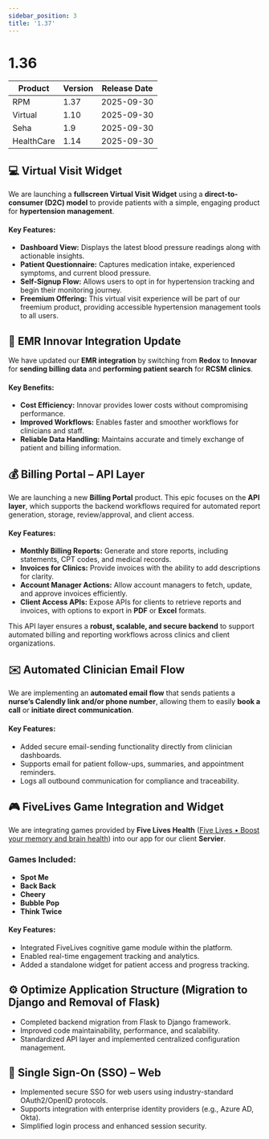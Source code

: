 ```yaml
---
sidebar_position: 3
title: '1.37'
---
```


# 1.36
| Product | Version | Release Date |
|---------|---------|--------------|
| RPM    | 1.37    | 2025-09-30   |
| Virtual     | 1.10        | 2025-09-30   |
| Seha  | 1.9        | 2025-09-30   |
| HealthCare  | 1.14        | 2025-09-30   |

## 💻 Virtual Visit Widget

We are launching a **fullscreen Virtual Visit Widget** using a **direct-to-consumer (D2C) model** to provide patients with a simple, engaging product for **hypertension management**.

#### Key Features:
- **Dashboard View:** Displays the latest blood pressure readings along with actionable insights.
- **Patient Questionnaire:** Captures medication intake, experienced symptoms, and current blood pressure.
- **Self-Signup Flow:** Allows users to opt in for hypertension tracking and begin their monitoring journey.
- **Freemium Offering:** This virtual visit experience will be part of our freemium product, providing accessible hypertension management tools to all users.

## 🔗 EMR Innovar Integration Update

We have updated our **EMR integration** by switching from **Redox** to **Innovar** for **sending billing data** and **performing patient search** for **RCSM clinics**.

#### Key Benefits:
- **Cost Efficiency:** Innovar provides lower costs without compromising performance.
- **Improved Workflows:** Enables faster and smoother workflows for clinicians and staff.
- **Reliable Data Handling:** Maintains accurate and timely exchange of patient and billing information.

## 💰 Billing Portal – API Layer

We are launching a new **Billing Portal** product. This epic focuses on the **API layer**, which supports the backend workflows required for automated report generation, storage, review/approval, and client access.

#### Key Features:
- **Monthly Billing Reports:** Generate and store reports, including statements, CPT codes, and medical records.
- **Invoices for Clinics:** Provide invoices with the ability to add descriptions for clarity.
- **Account Manager Actions:** Allow account managers to fetch, update, and approve invoices efficiently.
- **Client Access APIs:** Expose APIs for clients to retrieve reports and invoices, with options to export in **PDF** or **Excel** formats.

This API layer ensures a **robust, scalable, and secure backend** to support automated billing and reporting workflows across clinics and client organizations.

## ✉️ Automated Clinician Email Flow

We are implementing an **automated email flow** that sends patients a **nurse’s Calendly link and/or phone number**, allowing them to easily **book a call** or **initiate direct communication**.

#### Key Features:
- Added secure email-sending functionality directly from clinician dashboards.
- Supports email for patient follow-ups, summaries, and appointment reminders.
- Logs all outbound communication for compliance and traceability.

## 🎮 FiveLives Game Integration and Widget
We are integrating games provided by **Five Lives Health** ([Five Lives • Boost your memory and brain health](https://www.fiveliveshealth.com)) into our app for our client **Servier**.

### Games Included:
- **Spot Me**
- **Back Back**
- **Cheery**
- **Bubble Pop**
- **Think Twice**

#### Key Features:
- Integrated FiveLives cognitive game module within the platform.
- Enabled real-time engagement tracking and analytics.
- Added a standalone widget for patient access and progress tracking.

## ⚙️ Optimize Application Structure (Migration to Django and Removal of Flask)
- Completed backend migration from Flask to Django framework.
- Improved code maintainability, performance, and scalability.
- Standardized API layer and implemented centralized configuration management.

## 🔐 Single Sign-On (SSO) – Web
- Implemented secure SSO for web users using industry-standard OAuth2/OpenID protocols.
- Supports integration with enterprise identity providers (e.g., Azure AD, Okta).
- Simplified login process and enhanced session security.
